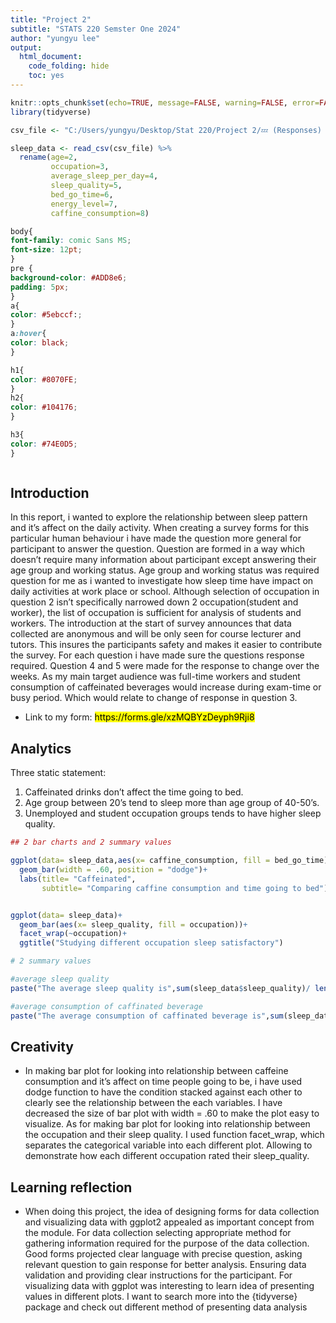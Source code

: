 ---
title: "Project 2"
subtitle: "STATS 220 Semster One 2024"
author: "yungyu lee"
output:
  html_document:
    code_folding: hide
    toc: yes
---


```{r setup, include=FALSE}
knitr::opts_chunk$set(echo=TRUE, message=FALSE, warning=FALSE, error=FALSE, fig.width= 6, fig.height=4)
library(tidyverse)

csv_file <- "C:/Users/yungyu/Desktop/Stat 220/Project 2/💤 (Responses) - Form responses 1.csv"

sleep_data <- read_csv(csv_file) %>%
  rename(age=2,
         occupation=3,
         average_sleep_per_day=4,
         sleep_quality=5,
         bed_go_time=6,
         energy_level=7,
         caffine_consumption=8)
```

```{css echo=FALSE}
body{
font-family: comic Sans MS;
font-size: 12pt;
}
pre {
background-color: #ADD8e6;
padding: 5px;
}
a{
color: #5ebccf:;
}
a:hover{
color: black;
}

h1{
color: #8070FE;
}
h2{
color: #104176;
}

h3{
color: #74E0D5;
}



```
## <b>Introduction</b>

In this report, i wanted to explore the relationship between sleep pattern and it's affect on the daily activity. When creating a survey forms for this particular human behaviour i have made the question more general for participant to answer the question. Question are formed in a way which doesn't require many information about participant except answering their age group and working status. Age group and working status was required question for me as i wanted to investigate how sleep time have impact on daily activities at work place or school. Although selection of  occupation in question 2 isn't specifically narrowed down 2 occupation(student and worker), the list of occupation is sufficient for analysis of students and workers. The introduction at the start of survey announces that data collected are anonymous and will be only seen for course lecturer and tutors. This insures the participants safety and makes it easier to contribute the survey. For each question i have made sure the questions response required. Question 4 and 5 were made for the response to change over the weeks. As my main target audience was full-time workers and student consumption of caffeinated beverages would increase during exam-time or busy period. Which would relate to change of response in question 3.

* Link to my form: <mark>https://forms.gle/xzMQBYzDeyph9Rji8</mark>

## <b>Analytics</b>

Three static statement:

1. Caffeinated drinks don't affect the time going to bed.
2. Age group between 20's tend to sleep more than age group of 40-50's.
3. Unemployed and student occupation groups tends to have higher sleep quality.


```{r pressure, echo=FALSE}

## 2 bar charts and 2 summary values

ggplot(data= sleep_data,aes(x= caffine_consumption, fill = bed_go_time))+
  geom_bar(width = .60, position = "dodge")+
  labs(title= "Caffeinated",
       subtitle= "Comparing caffine consumption and time going to bed")


ggplot(data= sleep_data)+
  geom_bar(aes(x= sleep_quality, fill = occupation))+
  facet_wrap(~occupation)+
  ggtitle("Studying different occupation sleep satisfactory")

# 2 summary values

#average sleep quality
paste("The average sleep quality is",sum(sleep_data$sleep_quality)/ length(sleep_data$sleep_quality))

#average consumption of caffinated beverage
paste("The average consumption of caffinated beverage is",sum(sleep_data$caffine_consumption)/ length(sleep_data$caffine_consumption) %>% round(1) )
```


## <b>Creativity</b>
* In making bar plot for looking into relationship between caffeine consumption and it's affect on time people going to be, i have used dodge function to have the condition stacked against each other to clearly see the relationship between the each variables. I have decreased the size of bar plot with width = .60 to make the plot easy to visualize. As for making bar plot for looking into relationship between the occupation and their sleep quality. I used function facet_wrap, which separates the categorical variable into each different plot. Allowing to demonstrate how each different occupation rated their sleep_quality.  


## <b>Learning reflection</b>
* When doing this project, the idea of designing forms for data collection and visualizing data with ggplot2 appealed as important concept from the module. For data collection selecting appropriate method for gathering information required for the purpose of the data collection. Good forms projected clear language with precise question, asking relevant question to gain response for better analysis. Ensuring data validation and providing clear instructions for the participant. For visualizing data with ggplot was interesting to learn idea of presenting values in different plots. I want to search more into the {tidyverse}  package and check out different method of presenting data analysis
